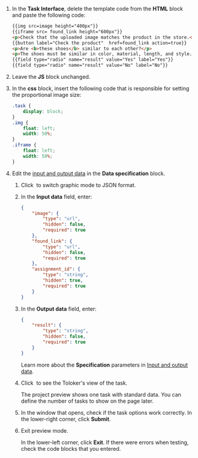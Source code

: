 1. In the **Task Interface**, delete the template code from the **HTML** block and paste the following code:

    ```html
    {{img src=image height="400px"}}
    {{iframe src= found_link height="600px"}}
    <p>Check that the uploaded image matches the product in the store.</p>
    {{button label="Check the product"  href=found_link action=true}}
    <p>Are <b>these shoes</b> similar to each other?</p>
    <p>The shoes must be similar in color, material, length, and style.</p>
    {{field type="radio" name="result" value="Yes" label="Yes"}}
    {{field type="radio" name="result" value="No" label="No"}}
    ```

1. Leave the **JS** block unchanged.

1. In the **css** block, insert the following code that is responsible for setting the proportional image size:

    ```css
    .task {
        display: block;
    }
    .img {
        float: left;
        width: 50%;
    }
    .iframe {
        float: left;
        width: 50%;
    }
    ```

1. Edit the [input and output data](/docs/glossary#input-output-data) in the **Data specification** block.

    1. Click <img src="https://tlk-infra-front.azureedge.net/portal-static/uploaded/images/1675425185879/1675425185879_original_svg.svg" alt="" /> to switch graphic mode to JSON format.

    1. In the **Input data** field, enter:

        ```json
        {
            "image": {
                "type": "url",
                "hidden": false,
                "required": true
            },
            "found_link": {
                "type": "url",
                "hidden": false,
                "required": true
            },
            "assignment_id": {
                "type": "string",
                "hidden": true,
                "required": true
            }
        }
        ```

    1. In the **Output data** field, enter:

        ```json
        {
            "result": {
                "type": "string",
                "hidden": false,
                "required": true
            }
        }
        ```

        Learn more about the **Specification** parameters in [Input and output data](/docs/guide/incoming).

    1. Click <img src="https://tlk-infra-front.azureedge.net/portal-static/uploaded/images/1675425176321/1675425176321_original_svg.svg" alt="" /> to see the Toloker's view of the task.

        <Note mode="note" title="Note">

        The project preview shows one task with standard data. You can define the number of tasks to show on the page later.

        </Note>

    1. In the window that opens, check if the task options work correctly. In the lower-right corner, click **Submit**.

    1. Exit preview mode.

        In the lower-left corner, click **Exit**. If there were errors when testing, check the code blocks that you entered.
